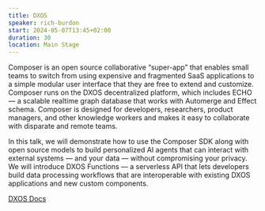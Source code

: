 ```yaml
---
title: DXOS
speaker: rich-burdon
start: 2024-05-07T13:45+02:00
duration: 30
location: Main Stage
---
```


Composer is an open source collaborative “super-app” that enables small teams to switch from using expensive and fragmented SaaS applications to a simple modular user interface that they are free to extend and customize. Composer runs on the DXOS decentralized platform, which includes ECHO — a scalable realtime graph database that works with Automerge and Effect schema. Composer is designed for developers, researchers, product managers, and other knowledge workers and makes it easy to collaborate with disparate and remote teams.

In this talk, we will demonstrate how to use the Composer SDK along with open source models to build personalized AI agents that can interact with external systems — and your data — without compromising your privacy. We will introduce DXOS Functions — a serverless API that lets developers build data processing workflows that are interoperable with existing DXOS applications and new custom components.

<a href="https://docs.dxos.org/guide/getting-started.html" target="_blank">
  DXOS Docs
</a>

